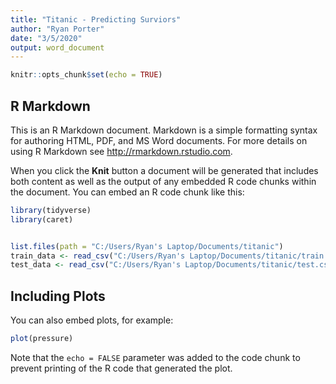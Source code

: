 ```yaml
---
title: "Titanic - Predicting Surviors"
author: "Ryan Porter"
date: "3/5/2020"
output: word_document
---
```


```r
knitr::opts_chunk$set(echo = TRUE)
```

## R Markdown

This is an R Markdown document. Markdown is a simple formatting syntax for authoring HTML, PDF, and MS Word documents. For more details on using R Markdown see <http://rmarkdown.rstudio.com>.

When you click the **Knit** button a document will be generated that includes both content as well as the output of any embedded R code chunks within the document. You can embed an R code chunk like this:

```r
library(tidyverse)
library(caret)


list.files(path = "C:/Users/Ryan's Laptop/Documents/titanic")
train_data <- read_csv("C:/Users/Ryan's Laptop/Documents/titanic/train.csv")
test_data <- read_csv("C:/Users/Ryan's Laptop/Documents/titanic/test.csv")
```

## Including Plots

You can also embed plots, for example:

```r
plot(pressure)
```

Note that the `echo = FALSE` parameter was added to the code chunk to prevent printing of the R code that generated the plot.
